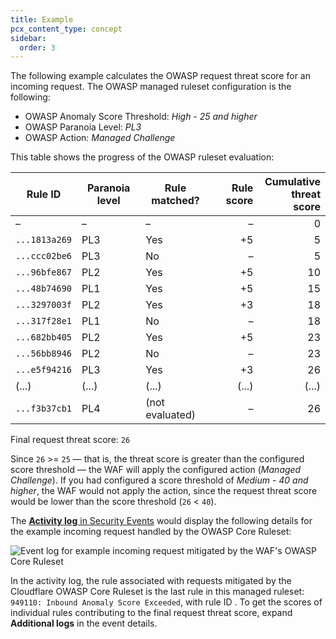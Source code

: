 ```yaml
---
title: Example
pcx_content_type: concept
sidebar:
  order: 3
---
```



The following example calculates the OWASP request threat score for an incoming request. The OWASP managed ruleset configuration is the following:

- OWASP Anomaly Score Threshold: _High - 25 and higher_
- OWASP Paranoia Level: _PL3_
- OWASP Action: _Managed Challenge_

This table shows the progress of the OWASP ruleset evaluation:

| Rule ID       | Paranoia level | Rule matched?   | Rule score | Cumulative<br/>threat score |
| ------------- | -------------- | --------------- | ---------: | --------------------------: |
| –             | –              | –               |          – |                           0 |
| `...1813a269` | PL3            | Yes             |         +5 |                           5 |
| `...ccc02be6` | PL3            | No              |          – |                           5 |
| `...96bfe867` | PL2            | Yes             |         +5 |                          10 |
| `...48b74690` | PL1            | Yes             |         +5 |                          15 |
| `...3297003f` | PL2            | Yes             |         +3 |                          18 |
| `...317f28e1` | PL1            | No              |          – |                          18 |
| `...682bb405` | PL2            | Yes             |         +5 |                          23 |
| `...56bb8946` | PL2            | No              |          – |                          23 |
| `...e5f94216` | PL3            | Yes             |         +3 |                          26 |
| (...)         | (...)          | (...)           |      (...) |                       (...) |
| `...f3b37cb1` | PL4            | (not evaluated) |          – |                          26 |

Final request threat score: `26`

Since `26` >= `25` — that is, the threat score is greater than the configured score threshold — the WAF will apply the configured action (_Managed Challenge_). If you had configured a score threshold of _Medium - 40 and higher_, the WAF would not apply the action, since the request threat score would be lower than the score threshold (`26` < `40`).

The [**Activity log** in Security Events](/waf/analytics/security-events/paid-plans/#activity-log) would display the following details for the example incoming request handled by the OWASP Core Ruleset:

![Event log for example incoming request mitigated by the WAF's OWASP Core Ruleset](~/assets/images/waf/owasp-example-event-log.png)

In the activity log, the rule associated with requests mitigated by the Cloudflare OWASP Core Ruleset is the last rule in this managed ruleset: `949110: Inbound Anomaly Score Exceeded`, with rule ID <RuleID id="6179ae15870a4bb7b2d480d4843b323c" />. To get the scores of individual rules contributing to the final request threat score, expand **Additional logs** in the event details.
